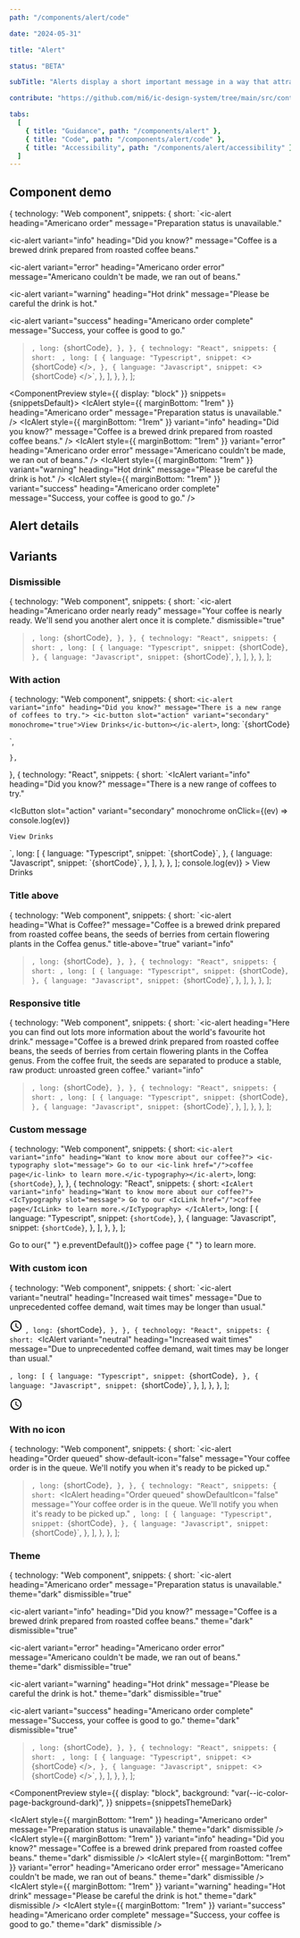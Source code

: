```yaml
---
path: "/components/alert/code"

date: "2024-05-31"

title: "Alert"

status: "BETA"

subTitle: "Alerts display a short important message in a way that attracts attention without interrupting the current task."

contribute: "https://github.com/mi6/ic-design-system/tree/main/src/content/structured/components/alert"

tabs:
  [
    { title: "Guidance", path: "/components/alert" },
    { title: "Code", path: "/components/alert/code" },
    { title: "Accessibility", path: "/components/alert/accessibility" },
  ]
---
```


## Component demo


  {
    technology: "Web component",
    snippets: {
      short: `<ic-alert
  heading="Americano order"
  message="Preparation status is unavailable."
></ic-alert>
<ic-alert
  variant="info"
  heading="Did you know?"
  message="Coffee is a brewed drink prepared from roasted coffee beans."
></ic-alert>
<ic-alert
  variant="error"
  heading="Americano order error"
  message="Americano couldn't be made, we ran out of beans."
></ic-alert>
<ic-alert
  variant="warning"
  heading="Hot drink"
  message="Please be careful the drink is hot."
></ic-alert>
<ic-alert
  variant="success"
  heading="Americano order complete"
  message="Success, your coffee is good to go."
></ic-alert>`,
      long: `{shortCode}`,
    },
  },
  {
    technology: "React",
    snippets: {
      short: `<IcAlert
  heading="Americano order"
  message="Preparation status is unavailable."
/>
<IcAlert
  variant="info"
  heading="Did you know?"
  message="Coffee is a brewed drink prepared from roasted coffee beans."
/>
<IcAlert
  variant="error"
  heading="Americano order error"
  message="Americano couldn't be made, we ran out of beans."
/>
<IcAlert
  variant="warning"
  heading="Hot drink"
  message="Please be careful the drink is hot."
/>
<IcAlert
  variant="success"
  heading="Americano order complete"
  message="Success, your coffee is good to go."
/>`,
      long: [
        {
          language: "Typescript",
          snippet: `<>
  {shortCode}
</>`,
        },
        {
          language: "Javascript",
          snippet: `<>
  {shortCode}
</>`,
        },
      ],
    },
  },
];

<ComponentPreview style={{ display: "block" }} snippets={snippetsDefault}>
  <IcAlert
    style={{ marginBottom: "1rem" }}
    heading="Americano order"
    message="Preparation status is unavailable."
  />
  <IcAlert
    style={{ marginBottom: "1rem" }}
    variant="info"
    heading="Did you know?"
    message="Coffee is a brewed drink prepared from roasted coffee beans."
  />
  <IcAlert
    style={{ marginBottom: "1rem" }}
    variant="error"
    heading="Americano order error"
    message="Americano couldn't be made, we ran out of beans."
  />
  <IcAlert
    style={{ marginBottom: "1rem" }}
    variant="warning"
    heading="Hot drink"
    message="Please be careful the drink is hot."
  />
  <IcAlert
    style={{ marginBottom: "1rem" }}
    variant="success"
    heading="Americano order complete"
    message="Success, your coffee is good to go."
  />
</ComponentPreview>

## Alert details

<ComponentDetails component="ic-alert" />

## Variants

### Dismissible

  {
    technology: "Web component",
    snippets: {
      short: `<ic-alert
  heading="Americano order nearly ready"
  message="Your coffee is nearly ready. We'll send you another alert once it is complete."
  dismissible="true"
></ic-alert>`,
      long: `{shortCode}`,
    },
  },
  {
    technology: "React",
    snippets: {
      short: `<IcAlert 
  heading="Americano order nearly ready" 
  message="Your coffee is nearly ready. We'll send you another alert once it is complete." 
  dismissible
/>`,
      long: [
        {
          language: "Typescript",
          snippet: `{shortCode}`,
        },
        {
          language: "Javascript",
          snippet: `{shortCode}`,
        },
      ],
    },
  },
];

<ComponentPreview snippets={snippetsDismissible}>
  <IcAlert
    heading="Americano order nearly ready"
    message="Your coffee is nearly ready. We'll send you another alert once it is complete."
    dismissible
  />
</ComponentPreview>

### With action

  {
    technology: "Web component",
    snippets: {
      short: `<ic-alert variant="info" heading="Did you know?" message="There is a new range of coffees to try.">
  <ic-button slot="action" variant="secondary" monochrome="true">View Drinks</ic-button></ic-alert>`,
      long: `{shortCode}
<script>
  const btn = document.querySelector('ic-button');
  btn.addEventListener('click', (ev) => {
    console.log(ev)
  })
</script>`,
    },
  },
  {
    technology: "React",
    snippets: {
      short: `<IcAlert 
  variant="info" 
  heading="Did you know?" 
  message="There is a new range of coffees to try."
>
  <IcButton 
    slot="action" 
    variant="secondary" 
    monochrome
    onClick={(ev) => console.log(ev)}
  >
    View Drinks
  </IcButton>
</IcAlert>`,
      long: [
        {
          language: "Typescript",
          snippet: `{shortCode}`,
        },
        {
          language: "Javascript",
          snippet: `{shortCode}`,
        },
      ],
    },
  },
];

<ComponentPreview snippets={snippetsWithAction}>
  <IcAlert
    variant="info"
    heading="Did you know?"
    message="There is a new range of coffees to try."
  >
    <IcButton
      slot="action"
      variant="secondary"
      monochrome
      onClick={(ev) => console.log(ev)}
    >
      View Drinks
    </IcButton>
  </IcAlert>
</ComponentPreview>

### Title above

  {
    technology: "Web component",
    snippets: {
      short: `<ic-alert 
  heading="What is Coffee?" 
  message="Coffee is a brewed drink prepared from roasted coffee beans, the seeds of berries from certain flowering plants in the Coffea genus." 
  title-above="true" 
  variant="info"
></ic-alert>`,
      long: `{shortCode}`,
    },
  },
  {
    technology: "React",
    snippets: {
      short: `<IcAlert 
  heading="What is Coffee?" 
  message="Coffee is a brewed drink prepared from roasted coffee beans, the seeds of berries from certain flowering plants in the Coffea genus." 
  titleAbove 
  variant="info"
/>`,
      long: [
        {
          language: "Typescript",
          snippet: `{shortCode}`,
        },
        {
          language: "Javascript",
          snippet: `{shortCode}`,
        },
      ],
    },
  },
];

<ComponentPreview snippets={snippetsTitleAbove}>
  <IcAlert
    heading="What is Coffee?"
    message="Coffee is a brewed drink prepared from roasted coffee beans, the seeds of berries from certain flowering plants in the Coffea genus."
    titleAbove
    variant="info"
  />
</ComponentPreview>

### Responsive title

  {
    technology: "Web component",
    snippets: {
      short: `<ic-alert 
  heading="Here you can find out lots more information about the world's favourite hot drink." 
  message="Coffee is a brewed drink prepared from roasted coffee beans, the seeds of berries from certain flowering plants in the Coffea genus. From the coffee fruit, the seeds are separated to produce a stable, raw product: unroasted green coffee."
  variant="info"
></ic-alert>`,
      long: `{shortCode}`,
    },
  },
  {
    technology: "React",
    snippets: {
      short: `<IcAlert 
  heading="Here you can find out lots more information about the world's favourite hot drink." 
  message="Coffee is a brewed drink prepared from roasted coffee beans, the seeds of berries from certain flowering plants in the Coffea genus. From the coffee fruit, the seeds are separated to produce a stable, raw product: unroasted green coffee." 
  variant="info"
/>`,
      long: [
        {
          language: "Typescript",
          snippet: `{shortCode}`,
        },
        {
          language: "Javascript",
          snippet: `{shortCode}`,
        },
      ],
    },
  },
];

<ComponentPreview snippets={snippetsResponsiveTitle}>
  <IcAlert
    heading="Here you can find out lots more information about the world's favourite hot drink."
    message="Coffee is a brewed drink prepared from roasted coffee beans, the seeds of berries from certain flowering plants in the Coffea genus. From the coffee fruit, the seeds are separated to produce a stable, raw product: unroasted green coffee."
    variant="info"
  />
</ComponentPreview>

### Custom message

  {
    technology: "Web component",
    snippets: {
      short: `<ic-alert variant="info" heading="Want to know more about our coffee?">
  <ic-typography slot="message"> Go to our <ic-link href="/">coffee page</ic-link> to learn more.</ic-typography></ic-alert>`,
      long: `{shortCode}`,
    },
  },
  {
    technology: "React",
    snippets: {
      short: `<IcAlert variant="info" heading="Want to know more about our coffee?">
  <IcTypography slot="message"> Go to our <IcLink href="/">coffee page</IcLink> to learn more.</IcTypography>
</IcAlert>`,
      long: [
        {
          language: "Typescript",
          snippet: `{shortCode}`,
        },
        {
          language: "Javascript",
          snippet: `{shortCode}`,
        },
      ],
    },
  },
];

<ComponentPreview snippets={snippetsCustomMessage}>
  <IcAlert variant="info" heading="Want to know more about our coffee?">
    <IcTypography slot="message">
      Go to our{" "}
      <IcLink href="#" onClick={(e) => e.preventDefault()}>
        coffee page
      </IcLink>{" "}
      to learn more.
    </IcTypography>
  </IcAlert>
</ComponentPreview>

### With custom icon

  {
    technology: "Web component",
    snippets: {
      short: `<ic-alert 
  variant="neutral" 
  heading="Increased wait times" 
  message="Due to unprecedented coffee demand, wait times may be longer than usual."
>
  <svg
    slot="neutral-icon"
    xmlns="http://www.w3.org/2000/svg"
    height="24"
    viewBox="0 0 24 24"
    width="24"
    fill="#000000"
    >
    <path d="M12,20A8,8 0 0,0 20,12A8,8 0 0,0 12,4A8,8 0 0,0 4,12A8,8 0 0,0 12,20M12,2A10,10 0 0,1 22,12A10,10 0 0,1 12,22C6.47,22 2,17.5 2,12A10,10 0 0,1 12,2M12.5,7V12.25L17,14.92L16.25,16.15L11,13V7H12.5Z"/>
  </svg>
</ic-alert>`,
      long: `{shortCode}`,
    },
  },
  {
    technology: "React",
    snippets: {
      short: `<IcAlert 
  variant="neutral" 
  heading="Increased wait times" 
  message="Due to unprecedented coffee demand, wait times may be longer than usual."
>
  <SlottedSVG
    slot="neutral-icon"
    xmlns="http://www.w3.org/2000/svg"
    height="24"
    viewBox="0 0 24 24"
    width="24"
    fill="#000000"
    >
    <path d="M12,20A8,8 0 0,0 20,12A8,8 0 0,0 12,4A8,8 0 0,0 4,12A8,8 0 0,0 12,20M12,2A10,10 0 0,1 22,12A10,10 0 0,1 12,22C6.47,22 2,17.5 2,12A10,10 0 0,1 12,2M12.5,7V12.25L17,14.92L16.25,16.15L11,13V7H12.5Z"/>
  </SlottedSVG>
</IcAlert>`,
      long: [
        {
          language: "Typescript",
          snippet: `{shortCode}`,
        },
        {
          language: "Javascript",
          snippet: `{shortCode}`,
        },
      ],
    },
  },
];

<ComponentPreview snippets={snippetsCustomIcon}>
  <IcAlert
    variant="neutral"
    heading="Increased wait times"
    message="Due to unprecedented coffee demand, wait times may be longer than usual."
  >
    <svg
      slot="neutral-icon"
      xmlns="http://www.w3.org/2000/svg"
      height="24"
      viewBox="0 0 24 24"
      width="24"
      fill="#000000"
    >
      <path d="M12,20A8,8 0 0,0 20,12A8,8 0 0,0 12,4A8,8 0 0,0 4,12A8,8 0 0,0 12,20M12,2A10,10 0 0,1 22,12A10,10 0 0,1 12,22C6.47,22 2,17.5 2,12A10,10 0 0,1 12,2M12.5,7V12.25L17,14.92L16.25,16.15L11,13V7H12.5Z" />
    </svg>
  </IcAlert>
</ComponentPreview>

### With no icon

  {
    technology: "Web component",
    snippets: {
      short: `<ic-alert 
  heading="Order queued" 
  show-default-icon="false"
  message="Your coffee order is in the queue. We'll notify you when it's ready to be picked up."
></ic-alert>`,
      long: `{shortCode}`,
    },
  },
  {
    technology: "React",
    snippets: {
      short: `<IcAlert 
  heading="Order queued" 
  showDefaultIcon="false"
  message="Your coffee order is in the queue. We'll notify you when it's ready to be picked up."
></IcAlert>`,
      long: [
        {
          language: "Typescript",
          snippet: `{shortCode}`,
        },
        {
          language: "Javascript",
          snippet: `{shortCode}`,
        },
      ],
    },
  },
];

<ComponentPreview snippets={snippetsNoIcon}>
  <IcAlert
    heading="Order queued"
    showDefaultIcon="false"
    message="Your coffee order is in the queue. We'll notify you when it's ready to be picked up."
  />
</ComponentPreview>

### Theme

  {
    technology: "Web component",
    snippets: {
      short: `<ic-alert
  heading="Americano order"
  message="Preparation status is unavailable."
  theme="dark"
  dismissible="true"
></ic-alert>
<ic-alert
  variant="info"
  heading="Did you know?"
  message="Coffee is a brewed drink prepared from roasted coffee beans."
  theme="dark"
  dismissible="true"
></ic-alert>
<ic-alert
  variant="error"
  heading="Americano order error"
  message="Americano couldn't be made, we ran out of beans."
  theme="dark"
  dismissible="true"
></ic-alert>
<ic-alert
  variant="warning"
  heading="Hot drink"
  message="Please be careful the drink is hot."
  theme="dark"
  dismissible="true"
></ic-alert>
<ic-alert
  variant="success"
  heading="Americano order complete"
  message="Success, your coffee is good to go."
  theme="dark"
  dismissible="true"
></ic-alert>`,
      long: `{shortCode}`,
    },
  },
  {
    technology: "React",
    snippets: {
      short: `<IcAlert
  heading="Americano order"
  message="Preparation status is unavailable."
  theme="dark"
  dismissible
/>
<IcAlert
  variant="info"
  heading="Did you know?"
  message="Coffee is a brewed drink prepared from roasted coffee beans."
  theme="dark"
  dismissible
/>
<IcAlert
  variant="error"
  heading="Americano order error"
  message="Americano couldn't be made, we ran out of beans."
  theme="dark"
  dismissible
/>
<IcAlert
  variant="warning"
  heading="Hot drink"
  message="Please be careful the drink is hot."
  theme="dark"
  dismissible
/>
<IcAlert
  variant="success"
  heading="Americano order complete"
  message="Success, your coffee is good to go."
  theme="dark"
  dismissible
/>`,
      long: [
        {
          language: "Typescript",
          snippet: `<>
  {shortCode}
</>`,
        },
        {
          language: "Javascript",
          snippet: `<>
  {shortCode}
</>`,
        },
      ],
    },
  },
];

<ComponentPreview
  style={{
    display: "block",
    background: "var(--ic-color-page-background-dark)",
  }}
  snippets={snippetsThemeDark}
>
  <IcAlert
    style={{ marginBottom: "1rem" }}
    heading="Americano order"
    message="Preparation status is unavailable."
    theme="dark"
    dismissible
  />
  <IcAlert
    style={{ marginBottom: "1rem" }}
    variant="info"
    heading="Did you know?"
    message="Coffee is a brewed drink prepared from roasted coffee beans."
    theme="dark"
    dismissible
  />
  <IcAlert
    style={{ marginBottom: "1rem" }}
    variant="error"
    heading="Americano order error"
    message="Americano couldn't be made, we ran out of beans."
    theme="dark"
    dismissible
  />
  <IcAlert
    style={{ marginBottom: "1rem" }}
    variant="warning"
    heading="Hot drink"
    message="Please be careful the drink is hot."
    theme="dark"
    dismissible
  />
  <IcAlert
    style={{ marginBottom: "1rem" }}
    variant="success"
    heading="Americano order complete"
    message="Success, your coffee is good to go."
    theme="dark"
    dismissible
  />
</ComponentPreview>
